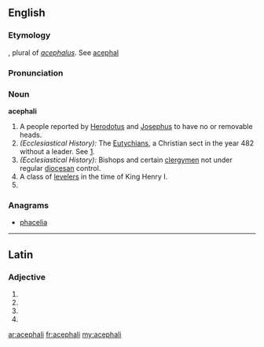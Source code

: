 ==English==

===Etymology===
{{etyl|LL.|en}}, plural of ''[[acephalus]]''. See [[acephal]]

===Pronunciation===
{{a|UK}} {{IPA|/ɑːˈsɛf.æ.lɪi/}} {{X-SAMPA|/A:"sEf.{.li:/}}
{{hyphenation|aah-SEPH-a-ly, -lee}}

===Noun===
'''acephali''' {{p}}

# A people reported by [[Herodotus]] and [[Josephus]] to have no or removable heads.
# ''(Ecclesiastical History):'' The [[Eutychian]]s, a Christian sect in the year 482 without a leader.  See [http://www.newadvent.org/cathen/01100c.htm].
# ''(Ecclesiastical History):'' Bishops and certain [[clergymen]] not under regular [[diocesan]] control.
# A class of [[leveler]]s in the time of King Henry I.
# {{plural of|acephalus}}

===Anagrams===
* [[phacelia#English|phacelia]]

----

==Latin==

===Adjective===
{{la-adj-form|acephalī}}

# {{inflection of|acephalus|acephalus|nom|m|p|lang=la}}
# {{inflection of|acephalus|acephalus|gen|m|s|lang=la}}
# {{inflection of|acephalus|acephalus|gen|n|s|lang=la}}
# {{inflection of|acephalus|acephalus|voc|m|p|lang=la}}

[[ar:acephali]]
[[fr:acephali]]
[[my:acephali]]